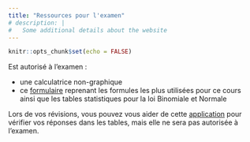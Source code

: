 ```yaml
---
title: "Ressources pour l'examen"
# description: |
#   Some additional details about the website
---
```


```r
knitr::opts_chunk$set(echo = FALSE)
```

Est autorisé à l'examen :

- une calculatrice non-graphique
- ce [formulaire](files/formulaire_tables_LESPO2102.pdf) reprenant les formules les plus utilisées pour ce cours ainsi que les tables statistiques pour la loi Binomiale et Normale

Lors de vos révisions, vous pouvez vous aider de cette [application](https://antoinesoetewey.shinyapps.io/statistics-101/) pour vérifier vos réponses dans les tables, mais elle ne sera pas autorisée à l'examen.
